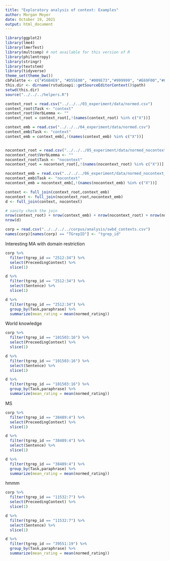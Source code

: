 ```yaml
---
title: "Exploratory analysis of context: Examples"
author: Morgan Moyer
date: October 19, 2021
output: html_document
---
```


```r
library(ggplot2)
library(lme4)
library(lmerTest)
library(multcomp) # not available for this version of R
library(philentropy)
library(stringr)
library(textstem)
library(tidyverse)
theme_set(theme_bw())
cbPalette <- c("#56B4E9", "#D55E00", "#009E73","#999999", "#E69F00","#009E73","#56B4E9", "#D55E00", "#009E73","#999999", "#E69F00","#009E73","#56B4E9", "#D55E00", "#009E73","#999999", "#E69F00","#009E73","#56B4E9", "#D55E00", "#009E73","#999999", "#E69F00","#009E73")
this.dir <- dirname(rstudioapi::getSourceEditorContext()$path)
setwd(this.dir)
source("../../../helpers.R")
```

```r
context_root = read.csv("../../../03_experiment/data/normed.csv") 
context_root$Task <- "context"
context_root$VerbLemma <- ""
context_root = context_root[,!(names(context_root) %in% c("X"))]

context_emb = read.csv("../../../04_experiment/data/normed.csv") 
context_emb$Task <- "context"
context_emb = context_emb[,!(names(context_emb) %in% c("X"))]


nocontext_root = read.csv("../../../05_experiment/data/normed_nocontext_root.csv")
nocontext_root$VerbLemma <- ""
nocontext_root$Task <- "nocontext"
nocontext_root = nocontext_root[,!(names(nocontext_root) %in% c("X"))]

nocontext_emb = read.csv("../../../06_experiment/data/normed_nocontext_embedded.csv")
nocontext_emb$Task <- "nocontext"
nocontext_emb = nocontext_emb[,!(names(nocontext_emb) %in% c("X"))]
```

```r
context <- full_join(context_root,context_emb)
nocontext <- full_join(nocontext_root,nocontext_emb)
d <- full_join(context, nocontext)

# sanity check the join
nrow(context_root) + nrow(context_emb) + nrow(nocontext_root) + nrow(nocontext_emb)
nrow(d)
```

```r
corp = read.csv("../../../../corpus/analysis/swbd_contexts.csv")
names(corp)[names(corp) == "TGrepID"] <- "tgrep_id"
```

Interesting MA with domain restriction


```r
corp %>%
  filter(tgrep_id == "2512:34") %>% 
  select(PreceedingContext) %>% 
  slice(1)
```

```r
d %>%
  filter(tgrep_id == "2512:34") %>% 
  select(Sentence) %>% 
  slice(1)
```

```r
d %>%
  filter(tgrep_id == "2512:34") %>%
  group_by(Task,paraphrase) %>%
  summarize(mean_rating = mean(normed_rating))
```


World knowledge
```r
corp %>%
  filter(tgrep_id == "101503:16") %>% 
  select(PreceedingContext) %>% 
  slice(1)
```

```r
d %>%
  filter(tgrep_id == "101503:16") %>% 
  select(Sentence) %>% 
  slice(1)
```

```r
d %>%
  filter(tgrep_id == "101503:16") %>%
  group_by(Task,paraphrase) %>%
  summarize(mean_rating = mean(normed_rating))
```

MS

```r
corp %>%
  filter(tgrep_id == "38489:4") %>% 
  select(PreceedingContext) %>% 
  slice(1)
```

```r
d %>%
  filter(tgrep_id == "38489:4") %>% 
  select(Sentence) %>% 
  slice(1)
```

```r
d %>%
  filter(tgrep_id == "38489:4") %>%
  group_by(Task,paraphrase) %>%
  summarize(mean_rating = mean(normed_rating))
```


hmmm
```r
corp %>%
  filter(tgrep_id == "11532:7") %>% 
  select(PreceedingContext) %>% 
  slice(1)
```

```r
d %>%
  filter(tgrep_id == "11532:7") %>% 
  select(Sentence) %>% 
  slice(1)
```

```r
d %>%
  filter(tgrep_id == "39551:19") %>%
  group_by(Task,paraphrase) %>%
  summarize(mean_rating = mean(normed_rating))
```
